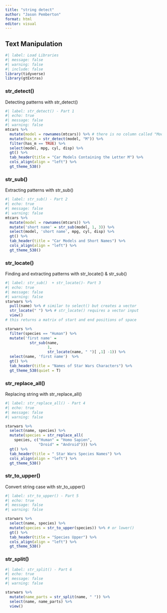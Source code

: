 ```yaml
---
title: "string detect"
author: "Jason Pemberton"
format: html
editor: visual
---
```


## Text Manipulation

```r
#| label: Load Libraries
#| message: false
#| warning: false
#| include: false
library(tidyverse)
library(gtExtras)
```

### str_detect()

Detecting patterns with str_detect()

```r
#| label: str_detect() - Part 1
#| echo: true
#| message: false
#| warning: false
mtcars %>% 
  mutate(model = rownames(mtcars)) %>% # there is no column called "Model", just row names
  mutate(has_m = str_detect(model, "M")) %>% 
  filter(has_m == TRUE) %>% 
  select(model, mpg, cyl, disp) %>% 
  gt() %>% 
  tab_header(title = "Car Models Containing the Letter M") %>% 
  cols_align(align = "left") %>% 
  gt_theme_538()
```

### str_sub()

Extracting patterns with str_sub()

```r
#| label: str_sub() - Part 2
#| echo: true
#| message: false
#| warning: false
mtcars %>% 
  mutate(model = rownames(mtcars)) %>% 
  mutate('short name' = str_sub(model, 1, 3)) %>%
  select(model, 'short name', mpg, cyl, disp) %>% 
  gt() %>% 
  tab_header(title = "Car Models and Short Names") %>% 
  cols_align(align = "left") %>% 
  gt_theme_538()
```

### str_locate()

Finding and extracting patterns with str_locate() & str_sub()

```r
#| label: str_sub()  + str_locate()- Part 3
#| echo: true
#| message: false
#| warning: false
starwars %>% 
  pull(name) %>% # similar to select() but creates a vector
  str_locate(" ") %>% # str_locate() requires a vector input
  view()
# this returns a matrix of start and end positions of space

starwars %>% 
  filter(species == "Human") %>% 
  mutate('first name' = 
           str_sub(name,
                   1,
                   str_locate(name, " ")[ ,1] -1)) %>%
  select(name, 'first name')  %>% 
  gt() %>% 
  tab_header(title = "Names of Star Wars Characters") %>% 
  gt_theme_538(quiet = T)
```

### str_replace_all()

Replacing string with str_replace_all()

```r
#| label: str_replace_all() - Part 4
#| echo: true
#| message: false
#| warning: false

starwars %>% 
  select(name, species) %>% 
  mutate(species = str_replace_all(
    species, c("Human" = "Homo Sapien",
               "Droid" = "Android"))) %>% 
  gt() %>% 
  tab_header(title = " Star Wars Species Names") %>% 
  cols_align(align = "left") %>% 
  gt_theme_538()
```

### str_to_upper()

Convert string case with str_to_upper()

```r
#| label: str_to_upper() - Part 5
#| echo: true
#| message: false
#| warning: false

starwars %>% 
  select(name, species) %>% 
  mutate(species = str_to_upper(species)) %>% # or lower()
  gt() %>% 
  tab_header(title = "Species Upper") %>% 
  cols_align(align = "left") %>% 
  gt_theme_538()

```

### str_split()

```r
#| label: str_split() - Part 6
#| echo: true
#| message: false
#| warning: false

starwars %>% 
  mutate(name_parts = str_split(name, " ")) %>% 
  select(name, name_parts) %>% 
  view()
```
